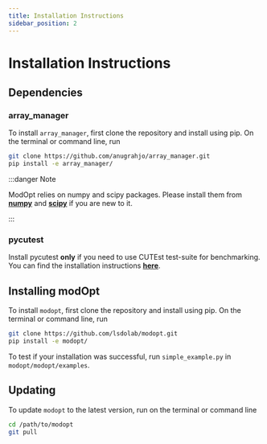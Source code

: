 ```yaml
---
title: Installation Instructions
sidebar_position: 2
---
```


# Installation Instructions

## Dependencies

### array_manager

To install ```array_manager```, first clone the repository and install using pip.
On the terminal or command line, run

```sh
git clone https://github.com/anugrahjo/array_manager.git
pip install -e array_manager/
```

:::danger Note

ModOpt relies on numpy and scipy packages. Please install them from 
**[numpy](https://numpy.org/install/)** and **[scipy](https://www.scipy.org/install.html)** if you are new to it.

:::

### pycutest 

Install pycutest **only** if you need to use CUTEst test-suite for benchmarking.
You can find the installation instructions **[here](https://jfowkes.github.io/pycutest/_build/html/install.html)**.


## Installing modOpt

To install ```modopt```, first clone the repository and install using pip.
On the terminal or command line, run

```sh
git clone https://github.com/lsdolab/modopt.git
pip install -e modopt/
```

To test if your installation was successful, run `simple_example.py` in `modopt/modopt/examples`.


## Updating

To update ```modopt``` to the latest version, run on the terminal or command line 

```sh
cd /path/to/modopt
git pull
```

